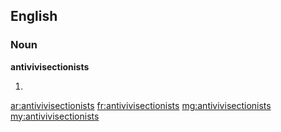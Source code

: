 ==English==

===Noun===
'''antivivisectionists'''

# {{plural of|antivivisectionist}}

[[ar:antivivisectionists]]
[[fr:antivivisectionists]]
[[mg:antivivisectionists]]
[[my:antivivisectionists]]